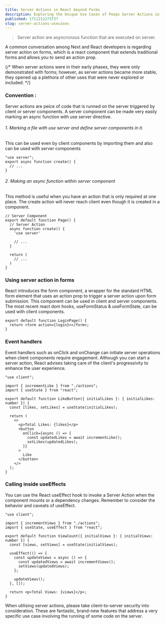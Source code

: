 ```yaml
---
title: Server Actions in React beyond Forms
description: Exploring the Unique Use Cases of Peops Server Actions in React.
published: 1711212273737
slug: server-actions-usecases
---
```


> Server action are asyncronous function that are executed on server.

A common conversation among Next and React developers is regarding server action on forms, which is a react component that extends traditional forms and allows you to send an action prop.

{/* When server actions were in their early phases, they were only demonstrated with forms; however, as server actions became more stable, they opened up a plethora of other uses that were never explored or included. */}

### Convention :

Server actions are peice of code that is runned on the server triggered by client or server components. A server component can be made very easily marking an async function with <Snippet>use server</Snippet> directive.

###### 1. Marking a file with use server and define server components in it.

This can be used even by client components by importing them and also can be used with server components

```tsx
"use server";
export async function create() {
  // ...
}
```

###### 2. Making an async function within server component

This method is useful when you have an action that is only required at one place. The create action will never reach client even though it is created in a
component.

```tsx
// Server Component
export default function Page() {
  // Server Action
  async function create() {
    'use server'

    // ...
  }

  return (
    // ...
  )
}
```

### Using server action in forms

React introduces the form component, a wrapper for the standard HTML form element that uses an action prop to trigger a server action upon form submission. This component can be used in client and server components. The most recent react dom hooks, <Snippet>useFormStatus</Snippet> & <Snippet>useFormState</Snippet>, can be used with client components.

```tsx
export default function LoginPage() {
  return <form action={login}></form>;
}
```

### Event handlers

Event handlers such as onClick and onChange can initiate server operations when client components require engagement. Although you can start a server action, React advises taking care of the client's progressivity to enhance the user experience.

```tsx
"use client";

import { incrementLike } from "./actions";
import { useState } from "react";

export default function LikeButton({ initialLikes }: { initialLikes: number }) {
  const [likes, setLikes] = useState(initialLikes);

  return (
    <>
      <p>Total Likes: {likes}</p>
      <button
        onClick={async () => {
          const updatedLikes = await incrementLike();
          setLikes(updatedLikes);
        }}
      >
        Like
      </button>
    </>
  );
}
```

### Calling inside useEffects

You can use the React useEffect hook to invoke a Server Action when the component mounts or a dependency changes. Remember to consider the behavior and caveats of useEffect.

```tsx
"use client";

import { incrementViews } from "./actions";
import { useState, useEffect } from "react";

export default function ViewCount({ initialViews }: { initialViews: number }) {
  const [views, setViews] = useState(initialViews);

  useEffect(() => {
    const updateViews = async () => {
      const updatedViews = await incrementViews();
      setViews(updatedViews);
    };

    updateViews();
  }, []);

  return <p>Total Views: {views}</p>;
}
```

When utilising server actions, please take client-to-server security into consideration. These are fantastic, brand-new features that address a very specific use case involving the running of some code on the server.
